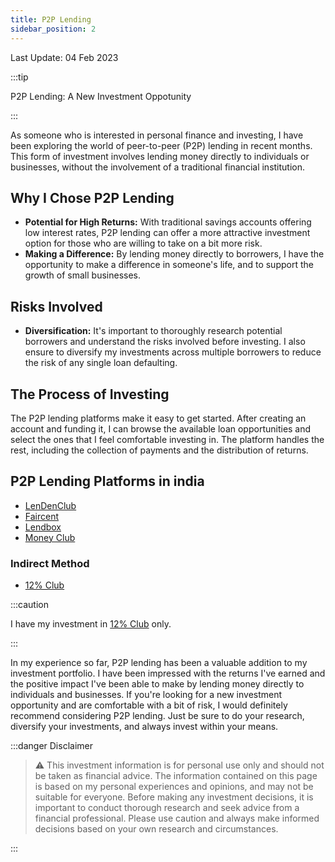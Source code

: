```yaml
---
title: P2P Lending
sidebar_position: 2
---
```

Last Update: 04 Feb 2023


:::tip

P2P Lending: A New Investment Oppotunity

:::

As someone who is interested in personal finance and investing, I have been exploring the world of peer-to-peer (P2P) lending in recent months. 
This form of investment involves lending money directly to individuals or businesses, without the involvement of a traditional financial institution.

## Why I Chose P2P Lending
* **Potential for High Returns:** With traditional savings accounts offering low interest rates, P2P lending can offer a more attractive investment option for those who are willing to take on a bit more risk.
* **Making a Difference:** By lending money directly to borrowers, I have the opportunity to make a difference in someone's life, and to support the growth of small businesses.

## Risks Involved
* **Diversification:** It's important to thoroughly research potential borrowers and understand the risks involved before investing. I also ensure to diversify my investments across multiple borrowers to reduce the risk of any single loan defaulting.

## The Process of Investing
The P2P lending platforms make it easy to get started. After creating an account and funding it, I can browse the available loan opportunities and select the ones that I feel comfortable investing in. The platform handles the rest, including the collection of payments and the distribution of returns.

## P2P Lending Platforms in india
* [LenDenClub](https://www.lendenclub.com/)
* [Faircent](https://www.faircent.com/)
* [Lendbox](https://www.lendbox.in/)
* [Money Club](https://moneyclubber.com/)

### Indirect Method
* [12% Club](https://twelve.club/)

:::caution

I have my investment in [12% Club](https://bharatpe.app.link/ZWFnRs0b9wb) only.

:::

In my experience so far, P2P lending has been a valuable addition to my investment portfolio. 
I have been impressed with the returns I've earned and the positive impact I've been able to make by lending money directly to individuals and businesses. 
If you're looking for a new investment opportunity and are comfortable with a bit of risk, I would definitely recommend considering P2P lending. 
Just be sure to do your research, diversify your investments, and always invest within your means.

:::danger Disclaimer

> :warning: This investment information is for personal use only and should not be taken as financial advice. 
The information contained on this page is based on my personal experiences and opinions, and may not be suitable for everyone. 
Before making any investment decisions, it is important to conduct thorough research and seek advice from a financial professional. 
Please use caution and always make informed decisions based on your own research and circumstances.

:::